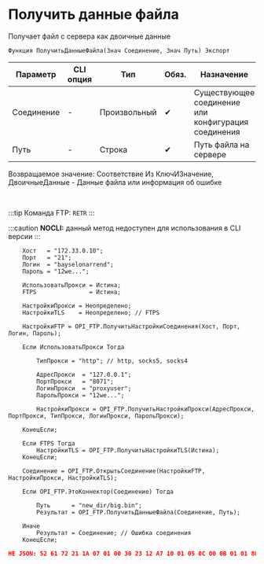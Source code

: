 ﻿---
sidebar_position: 4
description: Получить данные файла  и другие функции для работы с FTP в Открытом пакете интеграций - бесплатной open-source библиотеке интеграций для 1С:Предприятие 8, OneScript и CLI
keywords: [1C, 1С, 1С:Предприятие, 1С:Предприятие 8.3, API, Интеграция, Сервисы, Обмен, OneScript, CLI, FTP]
---


# Получить данные файла 
 Получает файл с сервера как двоичные данные



`Функция ПолучитьДанныеФайла(Знач Соединение, Знач Путь) Экспорт`

  | Параметр | CLI опция | Тип | Обяз. | Назначение |
  |-|-|-|-|-|
  | Соединение | - | Произвольный | &#x2714; | Существующее соединение или конфигурация соединения |
  | Путь | - | Строка | &#x2714; | Путь файла на сервере |

  
  Возвращаемое значение:   Соответствие Из КлючИЗначение, ДвоичныеДанные - Данные файла или информация об ошибке

<br/>

:::tip
Команда FTP: `RETR`
:::

:::caution
**NOCLI:** данный метод недоступен для использования в CLI версии
:::
<br/>


```bsl title="Пример использования для 1С:Предприятие/OneScript"
    Хост   = "172.33.0.10";
    Порт   = "21";
    Логин  = "bayselonarrend";
    Пароль = "12we...";

    ИспользоватьПрокси = Истина;
    FTPS               = Истина;

    НастройкиПрокси = Неопределено;
    НастройкиTLS    = Неопределено; // FTPS

    НастройкиFTP = OPI_FTP.ПолучитьНастройкиСоединения(Хост, Порт, Логин, Пароль);

    Если ИспользоватьПрокси Тогда

        ТипПрокси = "http"; // http, socks5, socks4

        АдресПрокси  = "127.0.0.1";
        ПортПрокси   = "8071";
        ЛогинПрокси  = "proxyuser";
        ПарольПрокси = "12we...";

        НастройкиПрокси = OPI_FTP.ПолучитьНастройкиПрокси(АдресПрокси, ПортПрокси, ТипПрокси, ЛогинПрокси, ПарольПрокси);

    КонецЕсли;

    Если FTPS Тогда
        НастройкиTLS = OPI_FTP.ПолучитьНастройкиTLS(Истина);
    КонецЕсли;

    Соединение = OPI_FTP.ОткрытьСоединение(НастройкиFTP, НастройкиПрокси, НастройкиTLS);

    Если OPI_FTP.ЭтоКоннектор(Соединение) Тогда

        Путь      = "new_dir/big.bin";
        Результат = OPI_FTP.ПолучитьДанныеФайла(Соединение, Путь);

    Иначе
        Результат = Соединение; // Ошибка соединения
    КонецЕсли;
```
    



```json title="Результат"
НЕ JSON: 52 61 72 21 1A 07 01 00 30 23 12 A7 10 01 05 0C 00 0B 01 01 8B C8 8F A0 81 80 80 80 00 F8 44 59 F3 37 02 03 0B 85 E4 02 04 A0 DE 08 A0 40 52 47 4A ED 80 43 00 18 61 73 73 65 74 73 2F 69 6E 64…
```
